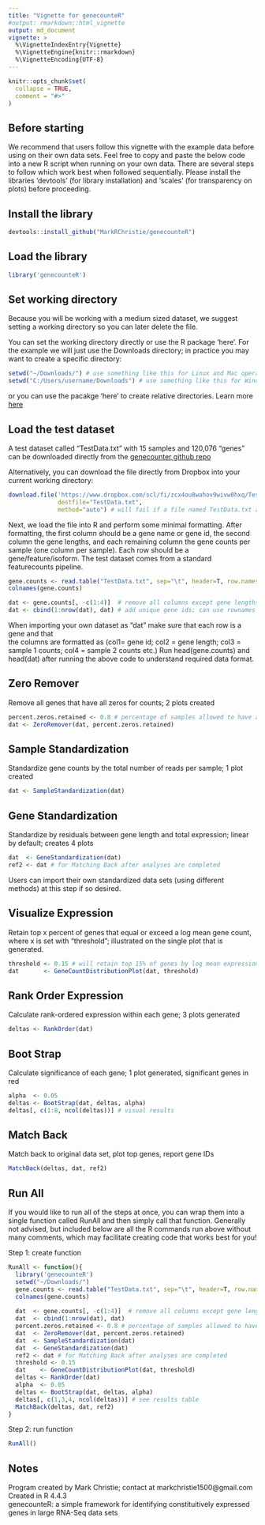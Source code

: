```yaml
---
title: "Vignette for genecounteR"
#output: rmarkdown::html_vignette
output: md_document
vignette: >
  %\VignetteIndexEntry{Vignette}
  %\VignetteEngine{knitr::rmarkdown}
  %\VignetteEncoding{UTF-8}
---
```


```r
knitr::opts_chunk$set(
  collapse = TRUE,
  comment = "#>"
)
```


## Before starting

We recommend that users follow this vignette with the example data before using on their own data sets. Feel free to copy and paste the below code into a new R script when running on your own data. There are several steps to follow which work best when followed sequentially. Please install the libraries 'devtools' (for library installation) and 'scales' (for transparency on plots) before proceeding.

## Install the library
```r
devtools::install_github("MarkRChristie/genecounteR")
```

## Load the library

```r
library('genecounteR')
```


## Set working directory 
Because you will be working with a medium sized dataset, we suggest setting a working directory so you can later delete the file. 

You can set the working directory directly or use the R package 'here'. For the example we will just use the Downloads directory; in practice you may want to create a specific directory:

```r
setwd("~/Downloads/") # use something like this for Linux and Mac operating systems
setwd("C:/Users/username/Downloads") # use something like this for Windows machines, where username should be substituted with your actual user name.
```

or you can use the pacakge 'here' to create relative directories. 
Learn more [here](https://cloud.r-project.org/web/packages/here/index.html)


## Load the test dataset

A test dataset called "TestData.txt" with 15 samples and 120,076 "genes" can be downloaded directly from the [genecounter github repo](https://github.com/MarkRChristie/genecounteR/tree/main/inst/extdata) 

Alternatively, you can download the file directly from Dropbox into your current working directory:
```r
download.file('https://www.dropbox.com/scl/fi/zcx4ou8wahov9wivw8hxq/TestData.txt?rlkey=jdzk0qlpixsw13y3thec1zhmr&st=hcx6duqv&dl=1',
              destfile="TestData.txt",
              method="auto") # will fail if a file named TestData.txt already exists in your working directory
```
Next, we load the file into R and perform some minimal formatting. After formatting, the first column should be a gene name or gene id, the second column the gene lengths, and each remaining column the gene counts per sample (one column per sample). Each row should be a gene/feature/isoform. The test dataset comes from a standard featurecounts pipeline.


```r
gene.counts <- read.table("TestData.txt", sep="\t", header=T, row.names=1, check.names=F)
colnames(gene.counts)

dat <- gene.counts[, -c(1:4)]  # remove all columns except gene lengths and gene counts
dat <- cbind(1:nrow(dat), dat) # add unique gene ids; can use rownames if you want to preserve name
```

When importing your own dataset as "dat" make sure that each row is a gene and that  
the columns are formatted as (col1= gene id; col2 = gene length; col3 = sample 1 counts; col4 = sample 2 counts etc.)
Run head(gene.counts) and head(dat) after running the above code to understand required data format.


## Zero Remover
Remove all genes that have all zeros for counts; 2 plots created
```r
percent.zeros.retained <- 0.8 # percentage of samples allowed to have a count of zero; applied for each gene (row) separately
dat <- ZeroRemover(dat, percent.zeros.retained)
```

## Sample Standardization 
Standardize gene counts by the total number of reads per sample; 1 plot created
```r
dat <- SampleStandardization(dat)
```

## Gene Standardization 
Standardize by residuals between gene length and total expression; linear by default; creates 4 plots
```r
dat  <- GeneStandardization(dat)
ref2 <- dat # for Matching Back after analyses are completed 
```
Users can import their own standardized data sets (using different methods) at this step if so desired.

## Visualize Expression
Retain top x percent of genes that equal or exceed a log mean gene count, where x is set with "threshold"; illustrated on the single plot that is generated.
```r
threshold <- 0.15 # will retain top 15% of genes by log mean expression
dat       <- GeneCountDistributionPlot(dat, threshold) 
```

## Rank Order Expression
Calculate rank-ordered expression within each gene; 3 plots generated
```r
deltas <- RankOrder(dat) 
```

## Boot Strap 
Calculate significance of each gene; 1 plot generated, significant genes in red
```r
alpha  <- 0.05
deltas <- BootStrap(dat, deltas, alpha)
deltas[, c(1:8, ncol(deltas))] # visual results
```


## Match Back 
Match back to original data set, plot top genes, report gene IDs
```r
MatchBack(deltas, dat, ref2)
```

## Run All
If you would like to run all of the steps at once, you can wrap them into a single function called RunAll and then simply call that function. Generally not advised, but included below are all the R commands run above without many comments, which may facilitate creating code that works best for you! 

Step 1: create function
```r
RunAll <- function(){
  library('genecounteR')
  setwd("~/Downloads/") 
  gene.counts <- read.table("TestData.txt", sep="\t", header=T, row.names=1, check.names=F)
  colnames(gene.counts)
  
  dat  <- gene.counts[, -c(1:4)]  # remove all columns except gene lengths and gene counts
  dat  <- cbind(1:nrow(dat), dat)
  percent.zeros.retained <- 0.8 # percentage of samples allowed to have a count of zero; applied for each gene (row) seperately
  dat  <- ZeroRemover(dat, percent.zeros.retained)
  dat  <- SampleStandardization(dat)
  dat  <- GeneStandardization(dat)
  ref2 <- dat # for Matching Back after analyses are completed 
  threshold <- 0.15
  dat    <- GeneCountDistributionPlot(dat, threshold) 
  deltas <- RankOrder(dat) 
  alpha  <- 0.05
  deltas <- BootStrap(dat, deltas, alpha)
  deltas[, c(1,3,4, ncol(deltas))] # see results table
  MatchBack(deltas, dat, ref2)
}
```

Step 2: run function
```r
RunAll()
```

## Notes
Program created by Mark Christie; contact at markchristie1500@gmail.com  
Created in R 4.4.3  
genecounteR: a simple framework for identifying constituitively expressed genes in large RNA-Seq data sets
